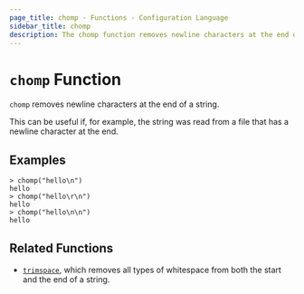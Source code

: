 ```yaml
---
page_title: chomp - Functions - Configuration Language
sidebar_title: chomp
description: The chomp function removes newline characters at the end of a string.
---
```


# `chomp` Function

`chomp` removes newline characters at the end of a string.

This can be useful if, for example, the string was read from a file that has
a newline character at the end.

## Examples

```shell-session
> chomp("hello\n")
hello
> chomp("hello\r\n")
hello
> chomp("hello\n\n")
hello
```

## Related Functions

- [`trimspace`](//docs/templates/hcl_templates/functions/string/trimspace), which removes all types of whitespace from
  both the start and the end of a string.
